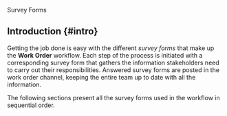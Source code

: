 
<span className="hero__title">Survey Forms</span>
<br/>

## Introduction {#intro}

Getting the job done is easy with the different _survey forms_ that make up the **Work Order** workflow. Each step of the process is initiated with a corresponding survey form that gathers the information stakeholders need to carry out their responsibilities. Answered survey forms are posted in the work order channel, keeping the entire team up to date with all the information.

The following sections present all the survey forms used in the workflow in sequential order.



